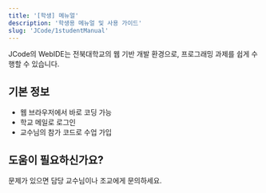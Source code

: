 ```yaml
---
title: '[학생] 메뉴얼'
description: '학생용 메뉴얼 및 사용 가이드'
slug: 'JCode/1studentManual'
---
```


JCode의 WebIDE는 전북대학교의 웹 기반 개발 환경으로, 프로그래밍 과제를 쉽게 수행할 수 있습니다.

## 기본 정보
- 웹 브라우저에서 바로 코딩 가능
- 학교 메일로 로그인
- 교수님의 참가 코드로 수업 가입

## 도움이 필요하신가요?
문제가 있으면 담당 교수님이나 조교에게 문의하세요.